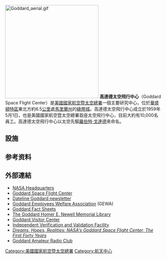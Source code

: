 {{Multiple issues|
{{expand language|1=en|page=|time=2020-05-25T04:48:14+00:00}}
{{refimprove|time=2020-05-25T04:45:27+00:00}}
{{update|time=2020-05-25T04:45:27+00:00}}
}}
{{noteTA
|T=zh-tw:戈達德太空飛行中心;zh-cn:戈达德太空飞行中心;zh-hk:高達德太空飛行中心;
|1=zh-tw:戈達德太空飛行中心;zh-cn:戈达德太空飞行中心;zh-hk:高達德太空飛行中心;
}}
{{Infobox Government agency
|agency_name = NASA戈達德太空飛行中心
|nativename = 
|nativename_a =
|nativename_r =
|logo = NASA logo.svg
|logo_width = 100px
|seal = 
|seal_width = 140px
|picture = Goddard aerial.gif
|picture_width = 220px
|picture_caption = Aerial view of Goddard Space Flight Center
|formed = 1959年3月1日
|date1 =
|date1_name =
|date2 =
|date2_name =
|preceding1 = Beltsville Space Center
|preceding2 =
|parent_agency = [[美国国家航空航天局|NASA]]
|jurisdiction = [[美國聯邦政府|美國聯邦政府]]
|headquarters = [[绿带城|绿带城]]
|latd= |latm= |lats= |latNS=N 
|longd= |longm= |longs= |longEW=W 
|employees = 10,000名公務員和承包商
|budget = 
|chief1_name = [[Christopher_Scolese|Christopher Scolese]]
|chief1_position = director
|child1_agency = [[瓦洛普飛行站|瓦洛普飛行站]]
|website = [http://www.nasa.gov/centers/goddard/home/ Goddard首頁]
|map = Gsfc-campus.png
|map_width = 180px
|map_caption = Goddard map
|footnotes =
}}
[[File:Goddard_aerial.gif|300px]]
'''高達德太空飛行中心'''（Goddard Space Flight Center）是[[美國國家航空暨太空總署|美國國家航空暨太空總署]]一個主要研究中心，位於[[华盛顿哥伦比亚特区|華盛頓特區]]東北方約6.5[[公里|公里]]處[[馬里蘭州|馬里蘭州]]的[[綠帶城|綠帶城]]。高達德太空飛行中心成立於1959年5月1日，也是美國國家航空暨太空總署首座太空飛行中心，目前大約有10,000名員工。高達德太空飛行中心以太空先驅[[羅伯特·戈達德|羅伯特·戈達德]]來命名。

== 設施 ==

==参考资料==
{{Reflist}}

== 外部連結 ==
* [http://www.nasa.gov/centers/hq/home/ NASA Headquarters] {{Wayback|url=http://www.nasa.gov/centers/hq/home/ |date=20090916054635 }}
* [http://www.nasa.gov/centers/goddard/home/ Goddard Space Flight Center] {{Wayback|url=http://www.nasa.gov/centers/goddard/home/ |date=20090926160459 }}
* [https://web.archive.org/web/20060211061422/http://www.gsfc.nasa.gov/gsfc/dateline.html Dateline Goddard newsletter]
* [http://gewa.gsfc.nasa.gov/ Goddard Employees Welfare Association] {{Wayback|url=http://gewa.gsfc.nasa.gov/ |date=20091005080229 }} (GEWA)
* [http://www.nasa.gov/centers/goddard/about/fact_sheets.html Goddard Fact Sheets] {{Wayback|url=http://www.nasa.gov/centers/goddard/about/fact_sheets.html |date=20091027130258 }}
* [https://web.archive.org/web/20060316135812/http://library.gsfc.nasa.gov/public/ The Goddard Homer E. Newell Memorial Library]
* [http://www.nasa.gov/centers/goddard/visitor/home/ Goddard Visitor Center] {{Wayback|url=http://www.nasa.gov/centers/goddard/visitor/home/ |date=20090905060219 }}
* [https://web.archive.org/web/20080821121632/http://www.ivv.nasa.gov/ Independent Verification and Validation Facility]
* [http://history.nasa.gov/SP-4312/sp4312.htm ''Dreams, Hopes, Realities: NASA's Goddard Space Flight Center, The First Forty Years''] {{Wayback|url=http://history.nasa.gov/SP-4312/sp4312.htm |date=20090905072941 }} 
* [http://garc.gsfc.nasa.gov/ Goddard Amateur Radio Club] {{Wayback|url=http://garc.gsfc.nasa.gov/ |date=20091027173410 }}
{{NASA centers}}
{{Authority control}}
[[Category:美國國家航空暨太空總署|Category:美國國家航空暨太空總署]]
[[Category:航天中心|Category:航天中心]]